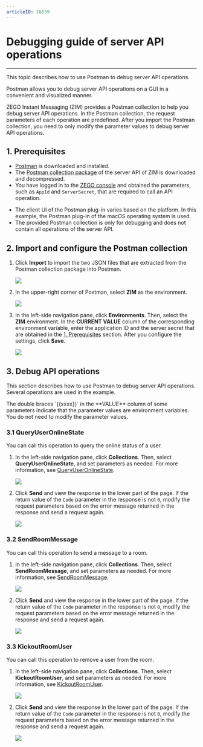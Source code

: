 ```yaml
---
articleID: 16659
---
```


# Debugging guide of server API operations

- - -



This topic describes how to use Postman to debug server API operations.

Postman allows you to debug server API operations on a GUI in a convenient and visualized manner.

ZEGO Instant Messaging (ZIM) provides a Postman collection to help you debug server API operations. In the Postman collection, the request parameters of each operation are predefined. After you import the Postman collection, you need to only modify the parameter values to debug server API operations.

## 1. Prerequisites

- [Postman](https://www.postman.com/downloads/) is downloaded and installed.
- The [Postman collection package](https://artifact-sdk.zego.im/zim/postman/ZIM_postman_collection.zip) of the server API of ZIM is downloaded and decompressed.
- You have logged in to the [ZEGO console](https://console.zego.im) and obtained the parameters, such as `AppId` and `ServerSecret`, that are required to call an API operation.

<Warning title="Warning">

- The client UI of the Postman plug-in varies based on the platform. In this example, the Postman plug-in of the macOS operating system is used.
- The provided Postman collection is only for debugging and does not contain all operations of the server API.

</Warning>

## 2\. Import and configure the Postman collection

1. Click **Import** to import the two JSON files that are extracted from the Postman collection package into Postman.
    <Frame width="auto" height="auto">
        <img src="https://doc-media.zego.im/sdk-doc/Pics/ZIM/postman/postman_import.png" />
    </Frame>

2. In the upper-right corner of Postman, select **ZIM** as the environment.
    <Frame width="auto" height="auto">
      <img src="https://doc-media.zego.im/sdk-doc/Pics/ZIM/postman/postman_env.png" />
    </Frame>

3. In the left-side navigation pane, click **Environments**. Then, select the **ZIM** environment. In the **CURRENT VALUE** column of the corresponding environment variable, enter the application ID and the server secret that are obtained in the [1. Prerequisites](#1-prerequisites) section. After you configure the settings, click **Save**.
    <Frame width="auto" height="auto">
      <img src="https://doc-media.zego.im/sdk-doc/Pics/ZIM/postman/postman_setenv.png" />
    </Frame>

## 3\. Debug API operations

This section describes how to use Postman to debug server API operations. Several operations are used in the example.

<Note title="Note">
The double braces `{{xxxx}}` in the **VALUE** column of some parameters indicate that the parameter values are environment variables. You do not need to modify the parameter values.
</Note>


### 3.1 QueryUserOnlineState

You can call this operation to query the online status of a user.

1. In the left-side navigation pane, click **Collections**. Then, select **QueryUserOnlineState**, and set parameters as needed. For more information, see [QueryUserOnlineState](./User/Query%20users%20online%20status.mdx).

    <Frame width="auto" height="auto">
    <img src="https://doc-media.zego.im/sdk-doc/Pics/ZIM/postman/postman_QueryUserOnlineState.png" />
    </Frame>

2. Click **Send** and view the response in the lower part of the page. If the return value of the `Code` parameter in the response is not `0`, modify the request parameters based on the error message returned in the response and send a request again.
    <Frame width="auto" height="auto">
    <img src="https://doc-media.zego.im/sdk-doc/Pics/ZIM/postman/postman_QueryUserOnlineState_response.png" />
    </Frame> 

### 3.2 SendRoomMessage

You can call this operation to send a message to a room.

1. In the left-side navigation pane, click **Collections**. Then, select **SendRoomMessage**, and set parameters as needed. For more information, see [SendRoomMessage](./Messaging/Send%20room%20messages.mdx).
    <Frame width="auto" height="auto">
      <img src="https://doc-media.zego.im/sdk-doc/Pics/ZIM/postman/postman_SendRoomMessage.png" />
    </Frame>

2. Click **Send** and view the response in the lower part of the page. If the return value of the `Code` parameter in the response is not `0`, modify the request parameters based on the error message returned in the response and send a request again. 
    <Frame width="auto" height="auto">
    <img src="https://doc-media.zego.im/sdk-doc/Pics/ZIM/postman/postman_SendRoomMessage_response.png" />
    </Frame>

### 3.3 KickoutRoomUser

You can call this operation to remove a user from the room.

1. In the left-side navigation pane, click **Collections**. Then, select **KickoutRoomUser**, and set parameters as needed. For more information, see [KickoutRoomUser](./Room/Remove%20user%20from%20the%20room.mdx).

    <Frame width="auto" height="auto">
    <img src="https://doc-media.zego.im/sdk-doc/Pics/ZIM/postman/postman_KickoutUser.png" />
    </Frame>

2. Click **Send** and view the response in the lower part of the page. If the return value of the `Code` parameter in the response is not `0`, modify the request parameters based on the error message returned in the response and send a request again.
    <Frame width="auto" height="auto">
      <img src="https://doc-media.zego.im/sdk-doc/Pics/ZIM/postman/postman_KickoutUser_response.png" />
    </Frame>
